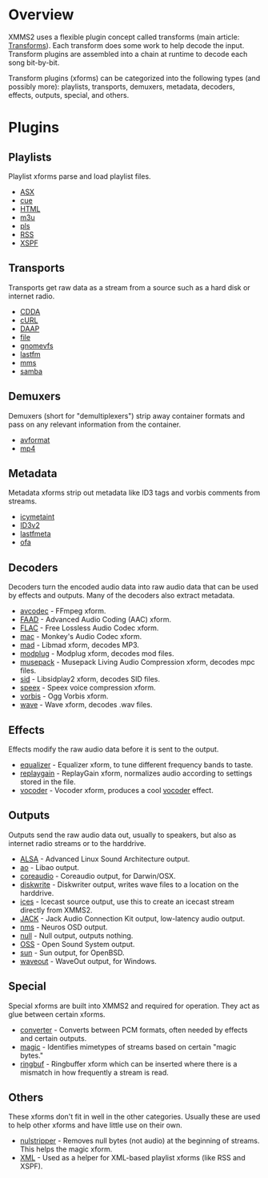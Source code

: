 = Overview =
XMMS2 uses a flexible plugin concept called transforms (main article: [[Transforms]]). Each transform does some work to help decode the input. Transform plugins are assembled into a chain at runtime to decode each song bit-by-bit.

Transform plugins (xforms) can be categorized into the following types (and possibly more): playlists, transports, demuxers, metadata, decoders, effects, outputs, special, and others.

= Plugins =
== Playlists ==
Playlist xforms parse and load playlist files.

* [[Component:ASX|ASX]]
* [[Component:cue|cue]]
* [[Component:HTML|HTML]]
* [[Component:m3u|m3u]]
* [[Component:pls|pls]]
* [[Component:RSS|RSS]]
* [[Component:XSPF|XSPF]]

== Transports ==
Transports get raw data as a stream from a source such as a hard disk or internet radio.

* [[Component:CDDA|CDDA]]
* [[Component:cURL|cURL]]
* [[Component:DAAP|DAAP]]
* [[Component:file|file]]
* [[Component:gnomevfs|gnomevfs]]
* [[Component:lastfm|lastfm]]
* [[Component:mms|mms]]
* [[Component:samba|samba]]

== Demuxers ==
Demuxers (short for "demultiplexers") strip away container formats and pass on any relevant information from the container.

* [[Component:avformat|avformat]]
* [[Component:mp4|mp4]]

== Metadata ==
Metadata xforms strip out metadata like ID3 tags and vorbis comments from streams.

* [[Component:icymetaint|icymetaint]]
* [[Component:ID3v2|ID3v2]]
* [[Component:lastfmeta|lastfmeta]]
* [[Component:ofa|ofa]]

== Decoders ==
Decoders turn the encoded audio data into raw audio data that can be used by effects and outputs. Many of the decoders also extract metadata.

* [[Component:avcodec|avcodec]] - FFmpeg xform.
* [[Component:FAAD|FAAD]] - Advanced Audio Coding (AAC) xform.
* [[Component:FLAC|FLAC]] - Free Lossless Audio Codec xform.
* [[Component:mac|mac]] - Monkey's Audio Codec xform.
* [[Component:mad|mad]] - Libmad xform, decodes MP3.
* [[Component:modplug|modplug]] - Modplug xform, decodes mod files.
* [[Component:musepack|musepack]] - Musepack Living Audio Compression xform, decodes mpc files.
* [[Component:sid|sid]] - Libsidplay2 xform, decodes SID files.
* [[Component:speex|speex]] - Speex voice compression xform.
* [[Component:vorbis|vorbis]] - Ogg Vorbis xform.
* [[Component:wave|wave]] - Wave xform, decodes .wav files.

== Effects ==
Effects modify the raw audio data before it is sent to the output.

* [[Component:equalizer|equalizer]] - Equalizer xform, to tune different frequency bands to taste.
* [[Component:replaygain|replaygain]] - ReplayGain xform, normalizes audio according to settings stored in the file.
* [[Component:vocoder|vocoder]] - Vocoder xform, produces a cool [[Wikipedia:Vocoder|vocoder]] effect.

== Outputs ==
Outputs send the raw audio data out, usually to speakers, but also as internet radio streams or to the harddrive.

* [[Component:ALSA|ALSA]] - Advanced Linux Sound Architecture output.
* [[Component:ao|ao]] - Libao output.
* [[Component:coreaudio|coreaudio]] - Coreaudio output, for Darwin/OSX.
* [[Component:diskwrite|diskwrite]] - Diskwriter output, writes wave files to a location on the harddrive.
* [[Component:ices|ices]] - Icecast source output, use this to create an icecast stream directly from XMMS2.
* [[Component:Jack|JACK]] - Jack Audio Connection Kit output, low-latency audio output.
* [[Component:nms|nms]] - Neuros OSD output.
* [[Component:null|null]] - Null output, outputs nothing.
* [[Component:OSS|OSS]] - Open Sound System output.
* [[Component:sun|sun]] - Sun output, for OpenBSD.
* [[Component:waveout|waveout]] - WaveOut output, for Windows.

== Special ==
Special xforms are built into XMMS2 and required for operation. They act as glue between certain xforms.

* [[Component:converter|converter]] - Converts between PCM formats, often needed by effects and certain outputs.
* [[Component:magic|magic]] - Identifies mimetypes of streams based on certain "magic bytes."
* [[Component:ringbuf|ringbuf]] - Ringbuffer xform which can be inserted where there is a mismatch in how frequently a stream is read.

== Others ==
These xforms don't fit in well in the other categories. Usually these are used to help other xforms and have little use on their own.

* [[Component:nulstripper|nulstripper]] - Removes null bytes (not audio) at the beginning of streams. This helps the magic xform.
* [[Component:XML|XML]] - Used as a helper for XML-based playlist xforms (like RSS and XSPF).